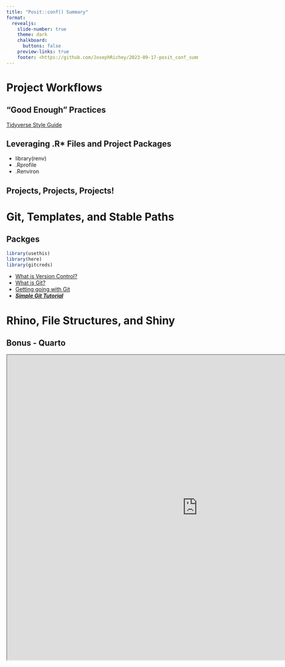 ```yaml
---
title: "Posit::conf() Summary"
format:
  revealjs: 
    slide-number: true
    theme: dark
    chalkboard: 
      buttons: false
    preview-links: true
    footer: <https://github.com/JosephRichey/2023-09-17-posit_conf_summary>
---
```


# Project Workflows

## "Good Enough" Practices {background-image="https://images.unsplash.com/photo-1594631389194-0795bf920faa?ixlib=rb-4.0.3&ixid=M3wxMjA3fDB8MHxwaG90by1wYWdlfHx8fGVufDB8fHx8fA%3D%3D&auto=format&fit=crop&w=1984&q=80" background-opacity="0.25"}

[Tidyverse Style Guide](https://style.tidyverse.org/files.html)

## Leveraging .R\* Files and Project Packages {background-image="https://images.unsplash.com/photo-1445620466293-d6316372ab59?ixlib=rb-4.0.3&ixid=M3wxMjA3fDB8MHxwaG90by1wYWdlfHx8fGVufDB8fHx8fA%3D%3D&auto=format&fit=crop&w=1974&q=80" background-opacity="0.25"}

::: incremental
-   library(renv)
-   .Rprofile
-   .Renviron
:::

## Projects, Projects, Projects! {background-image="https://images.unsplash.com/photo-1572177812156-58036aae439c?ixlib=rb-4.0.3&ixid=M3wxMjA3fDB8MHxwaG90by1wYWdlfHx8fGVufDB8fHx8fA%3D%3D&auto=format&fit=crop&w=2070&q=80" background-opacity="0.25"}

# Git, Templates, and Stable Paths

## Packges {background-image="https://images.unsplash.com/photo-1545287072-e39ac363b3c8?ixlib=rb-4.0.3&ixid=M3wxMjA3fDB8MHxwaG90by1wYWdlfHx8fGVufDB8fHx8fA%3D%3D&auto=format&fit=crop&w=2070&q=80" background-opacity="0.25" preview_links="FALSE"}

``` .r
library(usethis)
library(here)
library(gitcreds)
```

::: incremental
-   [What is Version Control?](https://vimeo.com/41027679)
-   [What is Git?](https://vimeo.com/41381741)
-   [Getting going with Git](https://vimeo.com/41493906)
-   [***Simple Git Tutorial***](https://pel-daniel.github.io/git-init/index.html)
:::

# Rhino, File Structures, and Shiny

## Bonus - Quarto

```{=html}
<iframe width="1000" height="800" src="https://quarto.org/docs/presentations/revealjs/demo/#/title-slide" title="Quarto Example"></iframe>
```
